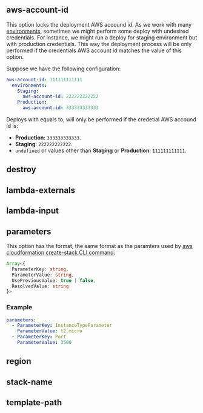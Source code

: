 

<Api api={deployApi} />

## aws-account-id

<OptionHeader option="aws-account-id" options={deployOptions} />

This option locks the deployment AWS accound id. As we work with many [environments](/docs/CLI#environments), sometimes we might perform some deploy with undesired credentials.
For instance, we might run a deploy for staging environment but with production credentials.
This way the deployment process will be only performed if the credentials AWS account id matches the value of this option.

Suppose we have the following configuration:

```yaml title="carlin.yml"
aws-account-id: 111111111111
  environments:
    Staging:
      aws-account-id: 222222222222
    Production:
      aws-account-id: 333333333333
```

Deploys with <OptionAliasesInline option="environment" options={cliOptions} /> equals to, will only be performed if the credetial AWS accound id is:

- **Production**: `333333333333`.
- **Staging**: `222222222222`.
- `undefined` or values other than **Staging** or **Production**: `111111111111`.

## destroy

<OptionHeader option="destroy" options={deployOptions} />

## lambda-externals

<OptionHeader option="lambda-externals" options={deployOptions} />

## lambda-input

<OptionHeader option="lambda-input" options={deployOptions} />

## parameters

<OptionHeader option="parameters" options={deployOptions} />

This option has the format, the same format as the paramters used by [aws cloudformation create-stack CLI command](https://docs.aws.amazon.com/cli/latest/reference/cloudformation/create-stack.html):

```ts
Array<{
  ParameterKey: string,
  ParameterValue: string,
  UsePreviousValue: true | false,
  ResolvedValue: string
}>
```

### Example

```yaml title="carlin.yml"
parameters:
  - ParameterKey: InstanceTypeParameter
    ParameterValue: t2.micro
  - ParameterKey: Port
    ParameterValue: 3500
```

## region

<OptionHeader option="region" options={deployOptions} />

## stack-name

<OptionHeader option="stack-name" options={deployOptions} />

## template-path

<OptionHeader option="template-path" options={deployOptions} />
